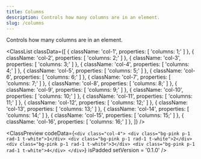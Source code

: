 ```yaml
---
title: Columns
description: Controls how many columns are in an element.
slug: /columns
---
```



Controls how many columns are in an element.

<ClassList
  classData={[
    {
      className: 'col-1',
      properties: [
        'columns: 1;'
      ]
    },
    {
      className: 'col-2',
      properties: [
        'columns: 2;'
      ]
    },
    {
      className: 'col-3',
      properties: [
        'columns: 3;'
      ]
    },
    {
      className: 'col-4',
      properties: [
        'columns: 4;'
      ]
    },
    {
      className: 'col-5',
      properties: [
        'columns: 5;'
      ]
    },
    {
      className: 'col-6',
      properties: [
        'columns: 6;'
      ]
    },
    {
      className: 'col-7',
      properties: [
        'columns: 7;'
      ]
    },
    {
      className: 'col-8',
      properties: [
        'columns: 8;'
      ]
    },
    {
      className: 'col-9',
      properties: [
        'columns: 9;'
      ]
    },
    {
      className: 'col-10',
      properties: [
        'columns: 10;'
      ]
    },
    {
      className: 'col-11',
      properties: [
        'columns: 11;'
      ]
    },
    {
      className: 'col-12',
      properties: [
        'columns: 12;'
      ]
    },
    {
      className: 'col-13',
      properties: [
        'columns: 13;'
      ]
    },
    {
      className: 'col-14',
      properties: [
        'columns: 14;'
      ]
    },
    {
      className: 'col-15',
      properties: [
        'columns: 15;'
      ]
    },
    {
      className: 'col-16',
      properties: [
        'columns: 16;'
      ]
    },
  ]}
/>

<ClassPreview
  codeData={`<div class="col-4">
      <div class="bg-pink p-1 rad-1 t-white">1</div>
      <div class="bg-pink p-1 rad-1 t-white">2</div>
      <div class="bg-pink p-1 rad-1 t-white">3</div>
      <div class="bg-pink p-1 rad-1 t-white">4</div>
    </div>`}
  isPadded
  setVersion = '0.1.0'
/>